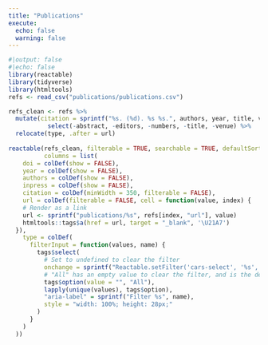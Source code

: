 ```yaml
---
title: "Publications"
execute:
  echo: false
  warning: false
---
```


```r
#|output: false
#|echo: false
library(reactable)
library(tidyverse)
library(htmltools)
refs <- read_csv("publications/publications.csv")
```

```r
refs_clean <- refs %>% 
  mutate(citation = sprintf("%s. (%d). %s %s.", authors, year, title, venue), .before = type) %>% 
           select(-abstract, -editors, -numbers, -title, -venue) %>% 
  relocate(type, .after = url)
         
reactable(refs_clean, filterable = TRUE, searchable = TRUE, defaultSorted = c("year", "authors"), elementId = "cars-select",
          columns = list(
    doi = colDef(show = FALSE),
    year = colDef(show = FALSE),
    authors = colDef(show = FALSE),
    inpress = colDef(show = FALSE),
    citation = colDef(minWidth = 350, filterable = FALSE),
    url = colDef(filterable = FALSE, cell = function(value, index) {
    # Render as a link
    url <- sprintf("publications/%s", refs[index, "url"], value)
    htmltools::tags$a(href = url, target = "_blank", '\U21A7')
  }),
    type = colDef(
      filterInput = function(values, name) {
        tags$select(
          # Set to undefined to clear the filter
          onchange = sprintf("Reactable.setFilter('cars-select', '%s', event.target.value || undefined)", name),
          # "All" has an empty value to clear the filter, and is the default option
          tags$option(value = "", "All"),
          lapply(unique(values), tags$option),
          "aria-label" = sprintf("Filter %s", name),
          style = "width: 100%; height: 28px;"
        )
      }
    )
  ))
```